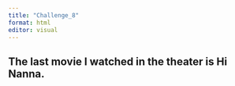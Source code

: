 ```yaml
---
title: "Challenge_8"
format: html
editor: visual
---
```


## The last movie I watched in the theater is Hi Nanna.
